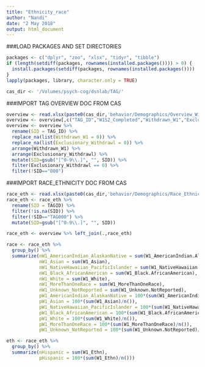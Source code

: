 ```yaml
---
title: "Ethnicity_race"
author: "Nandi"
date: "2 May 2018"
output: html_document
---
```


###LOAD PACKAGES AND SET DIRECTORIES
```r
packages <- c("dplyr", "zoo", "xlsx", "tidyr", "tibble")
if (length(setdiff(packages, rownames(installed.packages()))) > 0) {
  install.packages(setdiff(packages, rownames(installed.packages())))  
}
lapply(packages, library, character.only = TRUE)

cas_dir <- '/Volumes/psych-cog/dsnlab/TAG/'
```

###IMPORT TAG OVERVIEW DOC FROM CAS
```r
overview <- read.xlsx(paste0(cas_dir,'behavior/Demographics/Overview_Withdrawn_Completed/TAG_Overview_Doc.xlsx'),1)
overview <- overview[,c("TAG_ID","W1S2_Completed","Withdrawn_W1","Exclusionary_Withdrawl")]
overview <- overview %>% 
  rename(SID = TAG_ID) %>%
  replace_na(list(Withdrawn_W1 = 0)) %>%
  replace_na(list(Exclusionary_Withdrawl = 0)) %>%
  arrange(Withdrawn_W1) %>%
  arrange(Exclusionary_Withdrawl) %>% 
  mutate(SID=gsub("[^0-9\\.]", "", SID)) %>%
  filter(Exclusionary_Withdrawl == 0) %>%
  filter(!SID=="000")
```

###IMPORT RACE_ETHNICITY DOC FROM CAS
```r
race_eth <- read.xlsx(paste0(cas_dir,'behavior/Demographics/Race_Ethnicity/Wave_1_Ethnicity.xlsx'),1)
race_eth <- race_eth %>% 
  rename(SID = TAGID) %>%
  filter(!is.na(SID)) %>%
  filter(!SID=="TAG000") %>%
  mutate(SID=gsub("[^0-9\\.]", "", SID))

race_eth <- overview %>% left_join(.,race_eth)

race <- race_eth %>%
  group_by() %>%
  summarize(nW1_AmericanIndian_AlaskanNative = sum(W1_AmericanIndian.AlaskanNative),
            nW1_Asian = sum(W1_Asian),
            nW1_NativeHawaiian_PacificIslander = sum(W1_NativeHawaiian.PacificIslander),
            nW1_Black_AfricanAmerican = sum(W1_Black.AfricanAmerican),
            nW1_White = sum(W1_White),
            nW1_MoreThanOneRace = sum(W1_MoreThanOneRace),
            nW1_Unknown_NotReported = sum(W1_Unknown.NotReported),
            pW1_AmericanIndian_AlaskanNative = 100*(sum(W1_AmericanIndian.AlaskanNative)/n()),
            pW1_Asian = 100*(sum(W1_Asian)/n()),
            pW1_NativeHawaiian_PacificIslander = 100*(sum(W1_NativeHawaiian.PacificIslander)/n()),
            pW1_Black_AfricanAmerican = 100*(sum(W1_Black.AfricanAmerican)/n()),
            pW1_White = 100*(sum(W1_White)/n()),
            pW1_MoreThanOneRace = 100*(sum(W1_MoreThanOneRace)/n()),
            pW1_Unknown_NotReported = 100*(sum(W1_Unknown.NotReported)/n()))

eth <- race_eth %>%
  group_by() %>%
  summarize(nHispanic = sum(W1_Ethn),
            pHispanic = 100*(sum(W1_Ethn)/n()))
```

